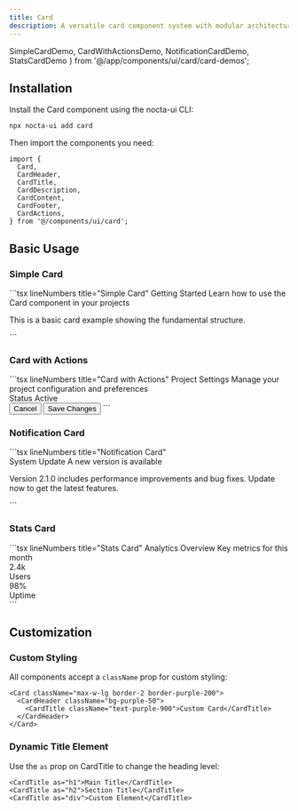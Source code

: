 ```yaml
---
title: Card
description: A versatile card component system with modular architecture and dark mode support
---
```


  SimpleCardDemo,
  CardWithActionsDemo,
  NotificationCardDemo,
  StatsCardDemo
} from '@/app/components/ui/card/card-demos';

## Installation

Install the Card component using the nocta-ui CLI:

```bash lineNumbers title="Terminal"
npx nocta-ui add card
```

Then import the components you need:

```tsx lineNumbers title="Import"
import {
  Card,
  CardHeader,
  CardTitle,
  CardDescription,
  CardContent,
  CardFooter,
  CardActions,
} from '@/components/ui/card';
```

## Basic Usage

### Simple Card

<DocsTabs defaultValue="preview">
  <DocsTab value="preview" lineNumbers title="Preview">
    <SimpleCardDemo />
  </DocsTab>
  <DocsTab value="code" lineNumbers title="Code">
    ```tsx lineNumbers title="Simple Card"
    <Card>
      <CardHeader>
        <CardTitle>Getting Started</CardTitle>
        <CardDescription>
          Learn how to use the Card component in your projects
        </CardDescription>
      </CardHeader>
      <CardContent>
        <p>This is a basic card example showing the fundamental structure.</p>
      </CardContent>
    </Card>
    ```
  </DocsTab>
</DocsTabs>

### Card with Actions

<DocsTabs defaultValue="preview">
  <DocsTab value="preview" lineNumbers title="Preview">
    <CardWithActionsDemo />
  </DocsTab>
  <DocsTab value="code" lineNumbers title="Code">
    ```tsx lineNumbers title="Card with Actions"
    <Card>
      <CardHeader>
        <CardTitle>Project Settings</CardTitle>
        <CardDescription>
          Manage your project configuration and preferences
        </CardDescription>
      </CardHeader>
      <CardContent>
        <div className="space-y-3">
          <div className="flex items-center justify-between">
            <span className="text-sm font-medium">Status</span>
            <span className="px-2 py-1 text-xs font-medium bg-green-100 text-green-800 rounded-full">
              Active
            </span>
          </div>
        </div>
      </CardContent>
      <CardFooter>
        <CardActions>
          <Button variant="ghost" size="sm">Cancel</Button>
          <Button variant="primary" size="sm">Save Changes</Button>
        </CardActions>
      </CardFooter>
    </Card>
    ```
  </DocsTab>
</DocsTabs>

### Notification Card

<DocsTabs defaultValue="preview">
  <DocsTab value="preview" lineNumbers title="Preview">
    <NotificationCardDemo />
  </DocsTab>
  <DocsTab value="code" lineNumbers title="Code">
    ```tsx lineNumbers title="Notification Card"
    <Card className="max-w-md">
        <CardHeader>
          <div className="flex items-start space-x-3">
            <div className="w-2 h-2 rounded-full mt-2 bg-black dark:bg-white"></div>
            <div className="flex-1">
              <CardTitle>System Update</CardTitle>
              <CardDescription>
                A new version is available
              </CardDescription>
            </div>
          </div>
        </CardHeader>
        <CardContent>
          <p className="text-sm">
            Version 2.1.0 includes performance improvements and bug fixes. 
            Update now to get the latest features.
          </p>
        </CardContent>
      </Card>
    ```
  </DocsTab>
</DocsTabs>

### Stats Card

<DocsTabs defaultValue="preview">
  <DocsTab value="preview" lineNumbers title="Preview">
    <StatsCardDemo />
  </DocsTab>
  <DocsTab value="code" lineNumbers title="Code">
    ```tsx lineNumbers title="Stats Card"
      <Card className="w-md">
        <CardHeader>
          <CardTitle>Analytics Overview</CardTitle>
          <CardDescription>
            Key metrics for this month
          </CardDescription>
        </CardHeader>
        <CardContent>
          <div className="grid grid-cols-2 gap-4">
            <div className="text-center">
              <div className="text-2xl font-bold text-nocta-900 dark:text-nocta-100">2.4k</div>
              <div className="text-xs text-nocta-600 dark:text-nocta-400 uppercase tracking-wide">Users</div>
            </div>
            <div className="text-center">
              <div className="text-2xl font-bold text-nocta-900 dark:text-nocta-100">98%</div>
              <div className="text-xs text-nocta-600 dark:text-nocta-400 uppercase tracking-wide">Uptime</div>
            </div>
          </div>
        </CardContent>
      </Card>
    ```
  </DocsTab>
</DocsTabs>

## Customization

### Custom Styling

All components accept a `className` prop for custom styling:

```tsx lineNumbers title="Custom Styling"
<Card className="max-w-lg border-2 border-purple-200">
  <CardHeader className="bg-purple-50">
    <CardTitle className="text-purple-900">Custom Card</CardTitle>
  </CardHeader>
</Card>
```

### Dynamic Title Element

Use the `as` prop on CardTitle to change the heading level:

```tsx lineNumbers title="Dynamic Title Element"
<CardTitle as="h1">Main Title</CardTitle>
<CardTitle as="h2">Section Title</CardTitle>
<CardTitle as="div">Custom Element</CardTitle>
```